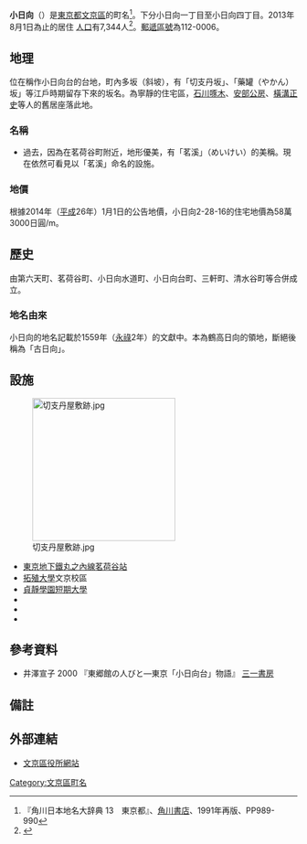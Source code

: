 {{Pathnav|日本|東京都|文京區|frame=1}}
{{Infobox Settlement
|official_name = 小日向
|native_name =
|settlement_type = [[町|町]]
|image_skyline = Kohinata 2 chome in Bunkyo.jpg
|imagesize = 250px
|image_caption = 小日向二丁目
|image_flag =
|image_seal =
| image_map =
| map_caption =
|subdivision_type = [[國家|國家]]
|subdivision_name = [[File:Flag_of_Japan.svg|border]] [[日本|日本]]
|subdivision_type1 = [[都道府縣|都道府縣]]
|subdivision_name1 = [[File:Flag_of_Tokyo_Prefecture.svg|25px]] [[東京都|東京都]]
|subdivision_type2 = [[東京都區部|特別區]]
|subdivision_name2 = [[File:Flag_of_Bunkyo,_Tokyo.svg|25px]] [[文京區|文京區]]
|established_title =
|established_date =
|government_type =
|leader_title =
|leader_name =
|area_magnitude =
|area_total_sq_mi =
|area_total_km2 =
|area_land_sq_mi =
|area_land_km2 =
|area_urban_sq_mi =
|area_urban_km2 =
|area_metro_km2 =
|area_metro_sq_mi =
|population_as_of= 2013年（平成25年）8月1日
|population_footnotes =
|population_total = 7344
|population_urban =
|population_metro =
|population_density_sq_mi =
|population_density_km2 =
| timezone = [[日本標準時間|JST]]
| utc_offset = +9
|timezone_DST =
|utc_offset_DST =
|latd=|latm=|lats=|latNS=
|longd=|longm=|longs=|longEW=
|elevation_footnotes=
|elevation_m =
|elevation_ft =
|postal_code_type = [[郵遞區號|郵遞區號]]
|postal_code = 112-0006
|area_code =
|website =
|footnotes =
}}
'''小日向'''（{{jpn|j=小日向|hg=こひなた|rm=Kohinata|f=y}}）是[[東京都|東京都]][[文京區|文京區]]的町名<ref name="kado">『角川日本地名大辞典 13　東京都』、[[角川書店|角川書店]]、1991年再版、PP989-990</ref>。下分小日向一丁目至小日向四丁目。2013年8月1日為止的居住
[[人口|人口]]有7,344人<ref>{{Cite web |url=http://www.city.bunkyo.lg.jp/sosiki_busyo_kumin_jigyou_toukei_zinko.html |title=町丁別世帯・人口（住民基本台帳）（毎月1日現在） |access-date=2013-08-06 |archive-date=2013-05-13 |archive-url=https://web.archive.org/web/20130513181532/http://www.city.bunkyo.lg.jp/sosiki_busyo_kumin_jigyou_toukei_zinko.html |dead-url=no }}</ref>。[[郵遞區號|郵遞區號]]為112-0006。

==地理==
位在稱作小日向台的台地，町內多坂（斜坡），有「切支丹坂」、「藥罐（やかん）坂」等江戶時期留存下來的坂名。為寧靜的住宅區，[[石川啄木|石川啄木]]、[[安部公房|安部公房]]、[[橫溝正史|橫溝正史]]等人的舊居座落此地。

=== 名稱 ===
*過去，因為在茗荷谷町附近，地形優美，有「茗溪」（めいけい）的美稱。現在依然可看見以「茗溪」命名的設施。

=== 地價 ===
根據2014年（[[平成|平成]]26年）1月1日的公告地價，小日向2-28-16的住宅地價為58萬3000日圓/m{{sup|2}}。

==歷史==
由第六天町、茗荷谷町、小日向水道町、小日向台町、三軒町、清水谷町等合併成立。

=== 地名由來 ===
小日向的地名記載於1559年（[[永祿|永祿]]2年）的文獻中。本為鶴高日向的領地，斷絕後稱為「古日向」。

== 設施 ==
{{See also|茗荷谷站}}
[[File:切支丹屋敷跡.jpg|x250px]]
*[[東京地下鐵|東京地下鐵]][[東京地下鐵丸之內線|丸之內線]][[茗荷谷站|茗荷谷站]]
*[[拓殖大學|拓殖大學]]文京校區
*[[貞靜學園短期大學|貞靜學園短期大學]]
*{{link-ja|文京區立小日向台町小學校|文京区立小日向台町小学校}}
*{{link-ja|傳明寺 (文京區)|伝明寺 (文京区)|傳明寺}}
*{{link-ja|林泉寺 (文京區)|林泉寺 (文京区)|林泉寺}}

== 參考資料 ==
*井澤宣子 2000 『東郷館の人びと―東京「小日向台」物語』  [[三一書房|三一書房]]

== 備註 ==
{{reflist}}

==外部連結==
*[http://www.city.bunkyo.lg.jp/ 文京區役所網站] {{Wayback|url=http://www.city.bunkyo.lg.jp/ |date=20130723025919 }}

{{文京區的町名}}
{{DEFAULTSORT:Kohinata}}
[[Category:文京區町名|Category:文京區町名]]